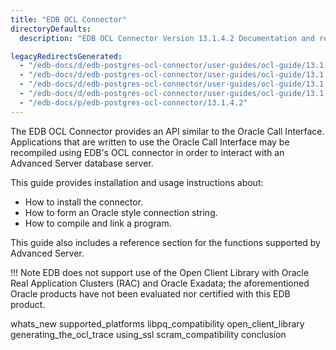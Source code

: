 ```yaml
---
title: "EDB OCL Connector"
directoryDefaults:
  description: "EDB OCL Connector Version 13.1.4.2 Documentation and release notes."

legacyRedirectsGenerated:
  - "/edb-docs/d/edb-postgres-ocl-connector/user-guides/ocl-guide/13.1.4.2/index.html"
  - "/edb-docs/d/edb-postgres-ocl-connector/user-guides/ocl-guide/13.1.4.2/conclusion.html"
  - "/edb-docs/d/edb-postgres-ocl-connector/user-guides/ocl-guide/13.1.4.2/genindex.html"
  - "/edb-docs/d/edb-postgres-ocl-connector/user-guides/ocl-guide/13.1.4.2/whats_new.html"
  - "/edb-docs/p/edb-postgres-ocl-connector/13.1.4.2"
---
```


The EDB OCL Connector provides an API similar to the Oracle Call Interface. Applications that are written to use the Oracle Call Interface may be recompiled using EDB's OCL connector in order to interact with an Advanced Server database server.

This guide provides installation and usage instructions about:

-   How to install the connector.
-   How to form an Oracle style connection string.
-   How to compile and link a program.

This guide also includes a reference section for the functions supported by Advanced Server.

!!! Note
    EDB does not support use of the Open Client Library with Oracle Real Application Clusters (RAC) and Oracle Exadata; the aforementioned Oracle products have not been evaluated nor certified with this EDB product.

<div class="toctree" maxdepth="3">

whats_new supported_platforms libpq_compatibility open_client_library generating_the_ocl_trace using_ssl scram_compatibility conclusion

</div>
